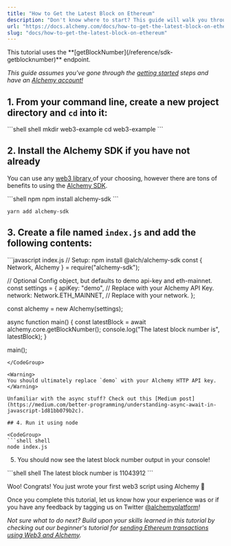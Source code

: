 ```yaml
---
title: "How to Get the Latest Block on Ethereum"
description: "Don't know where to start? This guide will walk you through writing a simple web3 script to get the latest block number from the Ethereum mainnet using Alchemy."
url: "https://docs.alchemy.com/docs/how-to-get-the-latest-block-on-ethereum"
slug: "docs/how-to-get-the-latest-block-on-ethereum"
---
```



<Info>
  This tutorial uses the **[getBlockNumber](/reference/sdk-getblocknumber)** endpoint.
</Info>

*This guide assumes you've gone through the [getting started](https://alchemyenterprisegroup.readme.io/docs/alchemy-quickstart-guide) steps and have an [Alchemy account!](https://alchemy.com/?r=affiliate:b92f4e01-cafb-4038-83f4-372a42df5171)*

## 1. From your command line, create a new project directory and `cd` into it:

<CodeGroup>
  ```shell shell
  mkdir web3-example
  cd web3-example
  ```
</CodeGroup>

## 2. Install the Alchemy SDK if you have not already

You can use any [web3 library ](/docs/alchemy-quickstart-guide)of your choosing, however there are tons of benefits to using the [Alchemy SDK](/reference/alchemy-sdk-quickstart).

<CodeGroup>
  ```shell npm
  npm install alchemy-sdk
  ```

  ```text yarn
  yarn add alchemy-sdk
  ```
</CodeGroup>

## 3. Create a file named `index.js` and add the following contents:

<CodeGroup>
  ```javascript index.js
  // Setup: npm install @alch/alchemy-sdk
  const { Network, Alchemy } = require("alchemy-sdk");

  // Optional Config object, but defaults to demo api-key and eth-mainnet.
  const settings = {
    apiKey: "demo", // Replace with your Alchemy API Key.
    network: Network.ETH_MAINNET, // Replace with your network.
  };

  const alchemy = new Alchemy(settings);

  async function main() {
    const latestBlock = await alchemy.core.getBlockNumber();
    console.log("The latest block number is", latestBlock);
  }

  main();
  ```
</CodeGroup>

<Warning>
  You should ultimately replace `demo` with your Alchemy HTTP API key.
</Warning>

Unfamiliar with the async stuff? Check out this [Medium post](https://medium.com/better-programming/understanding-async-await-in-javascript-1d81bb079b2c).

## 4. Run it using node

<CodeGroup>
  ```shell shell
  node index.js
  ```
</CodeGroup>

5. You should now see the latest block number output in your console!

<CodeGroup>
  ```shell shell
  The latest block number is 11043912
  ```
</CodeGroup>

Woo! Congrats! You just wrote your first web3 script using Alchemy 🎉

Once you complete this tutorial, let us know how your experience was or if you have any feedback by tagging us on Twitter [@alchemyplatform](https://twitter.com/AlchemyPlatform)!

*Not sure what to do next? Build upon your skills learned in this tutorial by checking out our beginner's tutorial for [sending Ethereum transactions using Web3 and Alchemy](https://alchemyenterprisegroup.readme.io/home/docs/how-to-send-transactions-on-ethereum).*
